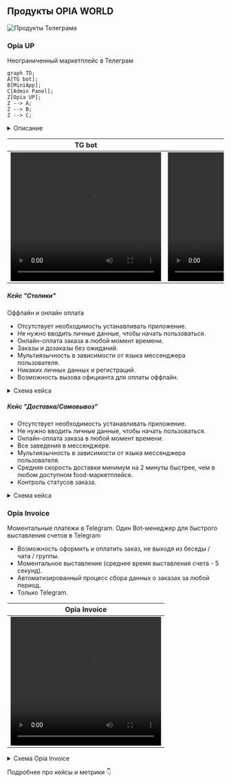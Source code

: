
## Продукты OPIA WORLD

<Image src="/tg-products.jpg" alt="Продукты Телеграма" width={840} height={300} /> 

### Opia UP

<Callout type="info">Неограниченный маркетплейс в Телеграм</Callout>


```mermaid
graph TD;
A[TG bot];
B[MiniApp];
C[Admin Panel];
Z[Opia UP];
Z --> A;
Z --> B;
Z --> C;
```
<details>
    <summary>Описание</summary>
    Мини-приложение для пользователей внутри Telegram, которое представляет собой food-маркетплейс с возможностью формирования заказов, предварительной оплаты и постоплаты, бронирования столов и еды в любом из существующих кейсов сферы HoReCa.
    
    🍽️ Столы — заказ за столами путем сканирования QR-кодов или NFC-меток, связанных с конкретным столом.
    
    🍔 Фастфуд — заказ без очереди путем сканирования кода или использования MiniApp для выбора заведения.
    
    🏬🍴 Фуд-корт — заказ путем сканирования кода и выбора конкретного заведения в определенной локации в MiniApp.
    
    🚚 Доставка - дистанционный заказ с доставкой из любой удаленной точки, выбрав конкретное заведение в MiniApp или отсканировав QR-код.
    
    🛍️ Самовывоз - дистанционный заказ на самовывоз из выбранного места.

</details>

|  TG bot | MiniApp |
|---|---|
| <video height="300" width="350" controls> <source src="/bot.mp4" /> Your browser does not support the video tag... </video> | <video height="300" width="350" controls> <source src="/miniapp.mp4" /> Your browser does not support the video tag... </video> |

##### Кейс "Столики"

<Callout type="info">Оффлайн и онлайн оплата</Callout>

- Отсутствует необходимость устанавливать приложение.
- Не нужно вводить личные данные, чтобы начать пользоваться.
- Онлайн-оплата заказа в любой момент времени.
- Заказы и дозаказы без ожиданий.
- Мультиязычность в зависимости от языка мессенджера пользователя.
- Никаких личных данных и регистраций.
- Возможность вызова официанта для оплаты оффлайн.

<details>
    <summary>Схема кейса</summary>

```mermaid
sequenceDiagram
    actor User
    participant Bot
    participant AdminPanel
    participant POS
    actor Administrator

    User ->> User: Сканирование QR кода
    User ->> Bot: Нажать "Сделать заказ"
    Bot ->> Bot: Открыть MiniApp
    Bot ->> User: Каталог
    User ->> User: Оформление корзины
    User ->> Bot: Нажать "Оформить"
    Bot ->> AdminPanel: Новый заказ
    Bot ->> POS: Создать заказ в POS
    
    note over User, Administrator: Приготовление, обслуживание

    User ->> Bot: Нажать "Оплатить заказ"
    Bot ->> User: Страница оплаты
    User ->> User: Оплата
    User ->> Bot: Отзыв
    
    Bot ->> Administrator: Отзыв

    note over User, Administrator: Довольный клиент освободил стол, сэкономив свое драгоценное время

    Administrator ->> POS: Закрыть заказ
    POS ->> AdminPanel: Закрыть заказ
```

</details>

##### Кейс "Доставка/Самовывоз"

- Отсутствует необходимость устанавливать приложение.
- Не нужно вводить личные данные, чтобы начать пользоваться.
- Онлайн-оплата заказа в любой момент времени.
- Все заведения в мессенджере.
- Мультиязычность в зависимости от языка мессенджера пользователя.
- Средняя скорость доставки минимум на 2 минуты быстрее, чем в любом доступном food-маркетплейсе.
- Контроль статусов заказа.

<details>
    <summary>Схема кейса</summary>

```mermaid
sequenceDiagram
    actor User
    participant Bot
    participant AdminPanel
    participant POS
    participant Cook
    actor Administrator

    User ->> User: Переход в бота (Ссылка, QR)
    User ->> Bot: Нажать "Сделать заказ"
    Bot ->> Bot: Открыть MiniApp
    Bot ->> User: Каталог
    User ->> User: Оформление корзины
    User ->> Bot: Нажать "Оформить"
    User ->> Bot: Нажать "Оплатить заказ"
    Bot ->> User: Страница оплаты
    User ->> Bot: Оплата
    Bot ->> AdminPanel: Новый заказ
    Bot ->> POS: Создать заказ в POS
    POS ->> Cook: Новый заказ
    Cook ->> Cook: Приготовление
    Cook ->> POS: Заказ приготовлен
    POS ->> Bot: Заказ приготовлен
    Bot ->> User: Ваш заказ готов(самовывоз)|в пути(доставка) 

    note over User, Administrator: Ожидания самовывоза или доставка
    
    User ->> Bot: Отзыв
    Bot ->> Administrator: Отзыв

    Administrator ->> POS: Закрыть заказ
    POS ->> AdminPanel: Закрыть заказ
```

</details>

### Opia Invoice

<Callout type="info">Моментальные платежи в Telegram. Один Bot-менеджер для быстрого выставления счетов в Telegram</Callout>

- Возможность оформить и оплатить заказ, не выходя из беседы / чата / группы.
- Моментальное выставление (среднее время выставления счета - 5 секунд).
- Автоматизированный процесс сбора данных о заказах за любой период.
- Только Telegram.

|  Opia Invoice |
|---|
| <video height="300" width="350" controls> <source src="/invoice.mp4" /> Your browser does not support the video tag... </video> |

<details>
    <summary>Схема Opia Invoice</summary>
    
```mermaid
sequenceDiagram
    actor User
    actor Manager
    participant Bot

    User ->> Manager: Согласование заказа и стоимости
    Manager ->> Bot: Создать инвойс
    Manager ->> User: Инвойс с кнопкой "Оплатить"
    User ->> Bot: Оплата
    Bot ->> Manager: Заказ оплачен
    Manager ->> User: Спасибо за оплату, заказ в процессе исполнения
```

</details>

Подробнее про кейсы и метрики 👇

<Cards>
  <Card title="Кейсы и метрики" href="cases_and_metrics/tables" />
</Cards>
